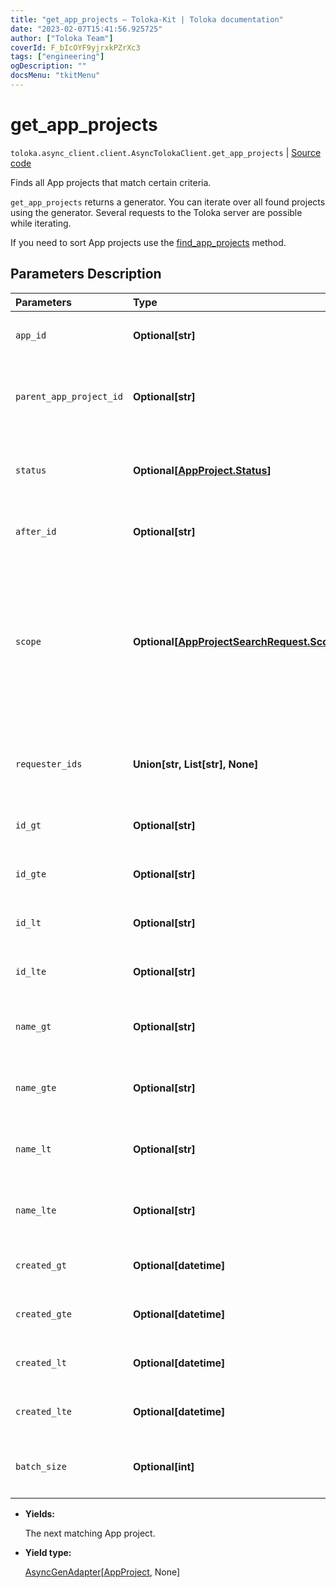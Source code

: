 ```yaml
---
title: "get_app_projects — Toloka-Kit | Toloka documentation"
date: "2023-02-07T15:41:56.925725"
author: ["Toloka Team"]
coverId: F_bIcOYF9yjrxkPZrXc3
tags: ["engineering"]
ogDescription: ""
docsMenu: "tkitMenu"
---
```


# get_app_projects
`toloka.async_client.client.AsyncTolokaClient.get_app_projects` | [Source code](https://github.com/Toloka/toloka-kit/blob/v1.1.3/src/client/__init__.py#L0)

Finds all App projects that match certain criteria.

`get_app_projects` returns a generator. You can iterate over all found projects using the generator. Several requests to the Toloka server are possible while iterating.

If you need to sort App projects use the [find_app_projects](/docs-new/toloka-kit/reference/toloka.client.TolokaClient.find_app_projects) method.

## Parameters Description

| Parameters | Type | Description |
| :----------| :----| :-----------|
`app_id`|**Optional\[str\]**|<p>Projects created using the solution with the specified ID.</p>
`parent_app_project_id`|**Optional\[str\]**|<p>Projects cloned from the project with the specified ID. Projects can be cloned in the web version of Toloka.</p>
`status`|**Optional\[[AppProject.Status](/docs-new/toloka-kit/reference/toloka.client.app.AppProject.Status)\]**|<p>App project status. Refer to the [AppProject.Status](/docs-new/toloka-kit/reference/toloka.client.app.AppProject.Status) page for more information on the available `status` values.</p>
`after_id`|**Optional\[str\]**|<p>The ID of a project used for cursor pagination.</p>
`scope`|**Optional\[[AppProjectSearchRequest.Scope](/docs-new/toloka-kit/reference/toloka.client.search_requests.AppProjectSearchRequest.Scope)\]**|<p>Values:</p> <ul> <li>`&#x27;MY&#x27;` — Projects created by you.</li> <li>`&#x27;COMPANY&#x27;` — Projects created by requesters from your company.</li> <li>`&#x27;REQUESTER_LIST&#x27;` — Projects created by requesters in the `requester_ids` list.</li> </ul>
`requester_ids`|**Union\[str, List\[str\], None\]**|<p>A list with requester IDs separated by a comma. Use the list with parameter `scope = REQUESTER_LIST`.</p>
`id_gt`|**Optional\[str\]**|<p>Projects with IDs greater than the specified value.</p>
`id_gte`|**Optional\[str\]**|<p>Projects with IDs greater than or equal to the specified value.</p>
`id_lt`|**Optional\[str\]**|<p>Projects with IDs less than the specified value.</p>
`id_lte`|**Optional\[str\]**|<p>Projects with IDs less than or equal to the specified value.</p>
`name_gt`|**Optional\[str\]**|<p>Projects with a name lexicographically greater than the specified value.</p>
`name_gte`|**Optional\[str\]**|<p>Projects with a name lexicographically greater than or equal to the specified value.</p>
`name_lt`|**Optional\[str\]**|<p>Projects with a name lexicographically less than the specified value.</p>
`name_lte`|**Optional\[str\]**|<p>Projects with a name lexicographically less than or equal to the specified value.</p>
`created_gt`|**Optional\[datetime\]**|<p>Projects created after the specified date.</p>
`created_gte`|**Optional\[datetime\]**|<p>Projects created after or on the specified date.</p>
`created_lt`|**Optional\[datetime\]**|<p>Projects created before the specified date.</p>
`created_lte`|**Optional\[datetime\]**|<p>Projects created before or on the specified date.</p>
`batch_size`|**Optional\[int\]**|<p>Returned projects limit for each request. The maximum batch_size is 5000.</p>

* **Yields:**

  The next matching App project.

* **Yield type:**

  [AsyncGenAdapter](/docs-new/toloka-kit/reference/toloka.util.async_utils.AsyncGenAdapter)\[[AppProject](/docs-new/toloka-kit/reference/toloka.client.app.AppProject), None\]

